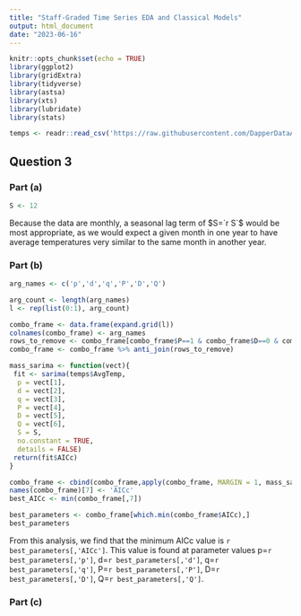 ---
title: "Staff-Graded Time Series EDA and Classical Models"
output: html_document
date: "2023-06-16"
---

```{r setup, include=FALSE}
knitr::opts_chunk$set(echo = TRUE)
library(ggplot2)
library(gridExtra)
library(tidyverse)
library(astsa)
library(xts)
library(lubridate)
library(stats)

temps <- readr::read_csv('https://raw.githubusercontent.com/DapperDataAnalyst/Advanced_Predictive_Models/main/MeanDallasTemps.csv')
```

## Question 3
### Part (a)

```{r include = FALSE}
S <- 12
```
Because the data are monthly, a seasonal lag term of $S=`r S`$ would be most appropriate, as we would expect a given month in one year to have average temperatures very similar to the same month in another year.

### Part (b)
```{r message=FALSE, warning=FALSE}

arg_names <- c('p','d','q','P','D','Q')

arg_count <- length(arg_names)
l <- rep(list(0:1), arg_count)

combo_frame <- data.frame(expand.grid(l))
colnames(combo_frame) <- arg_names
rows_to_remove <- combo_frame[combo_frame$P==1 & combo_frame$D==0 & combo_frame$Q==1 & combo_frame$d==0,]
combo_frame <- combo_frame %>% anti_join(rows_to_remove)

mass_sarima <- function(vect){
 fit <- sarima(temps$AvgTemp,
  p = vect[1],
  d = vect[2],
  q = vect[3],
  P = vect[4],
  D = vect[5],
  Q = vect[6],
  S = S,
  no.constant = TRUE,
  details = FALSE)
 return(fit$AICc)
}

combo_frame <- cbind(combo_frame,apply(combo_frame, MARGIN = 1, mass_sarima))
names(combo_frame)[7] <- 'AICc'
best_AICc <- min(combo_frame[,7])

best_parameters <- combo_frame[which.min(combo_frame$AICc),]
best_parameters


```

From this analysis, we find that the minimum AICc value is `r best_parameters[,'AICc']`. This value is found at parameter values p=`r best_parameters[,'p']`, d=`r best_parameters[,'d']`, q=`r best_parameters[,'q']`, P=`r best_parameters[,'P']`, D=`r best_parameters[,'D']`, Q=`r best_parameters[,'Q']`.

### Part (c)













